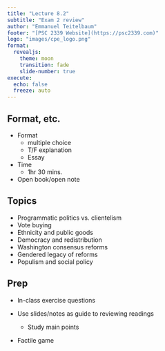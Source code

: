 ```yaml
---
title: "Lecture 8.2"
subtitle: "Exam 2 review"
author: "Emmanuel Teitelbaum"
footer: "[PSC 2339 Website](https://psc2339.com)"
logo: "images/cpe_logo.png"
format:
  revealjs:
    theme: moon
    transition: fade
    slide-number: true
execute:
  echo: false
  freeze: auto
---
```


## Format, etc. 

- Format
  - multiple choice
  - T/F explanation
  - Essay
  
- Time
  - 1hr 30 mins.
  
- Open book/open note

## Topics

- Programmatic politics vs. clientelism
- Vote buying
- Ethnicity and public goods
- Democracy and redistribution
- Washington consensus reforms
- Gendered legacy of reforms
- Populism and social policy

## Prep 

- In-class exercise questions

- Use slides/notes as guide to reviewing readings
  - Study main points
  
- Factile game


